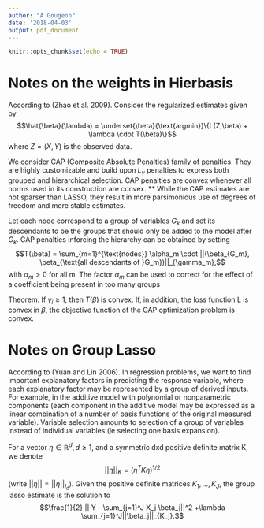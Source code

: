 ```yaml
---
author: "A Gougeon"
date: '2018-04-03'
output: pdf_document
---
```


```r
knitr::opts_chunk$set(echo = TRUE)
```

# Notes on the weights in Hierbasis

According to (Zhao et al. 2009). 
Consider the regularized estimates given by
$$\hat{\beta}(\lambda) = \underset{\beta}{\text{argmin}}\{L(Z,\beta) + \lambda \cdot T(\beta)\}$$
where $Z=(X,Y)$ is the observed data. 

We consider CAP (Composite Absolute Penalties) family of penalties. They are highly customizable and build upon $L_\gamma$ penalties to express both grouped and hierarchical selection. CAP penalties are convex whenever all norms used in its construction are convex. ** While the CAP estimates are not sparser than LASSO, they result in more parsimonious use of degrees of freedom and more stable estimates. 

Let each node correspond to a group of variables $G_k$ and set its descendants to be the groups that should only be added to the model after $G_k$. CAP penalties inforcing the hierarchy can be obtained by setting
$$T(\beta) = \sum_{m=1}^{\text{nodes}} \alpha_m \cdot ||(\beta_{G_m}, \beta_{\text{all descendants of }G_m})||_{\gamma_m},$$
with $\alpha_m > 0$ for all m. The factor $\alpha_m$ can be used to correct for the effect of a coefficient being present in too many groups 

Theorem:
If $\gamma_i \geq 1$, then $T(\beta)$ is convex. If, in addition, the loss function L is convex in $\beta$, the objective function of the CAP optimization problem is convex. 

# Notes on Group Lasso

According to (Yuan and Lin 2006).
In regression problems, we want to find important explanatory factors in predicting the response variable, where each explanatory factor may be represented by a group of derived inputs. For example, in the additive model with polynomial or nonparametric components (each component in the additive model may be expressed as a linear combination of a number of basis functions of the original measured variable). Variable selection amounts to selection of a group of variables instead of individual variables (ie selecting one basis expansion). 

For a vector $\eta \in \mathbb R^d, d \geq 1$, and a symmetric dxd positive definite matrix K, we denote
$$|| \eta ||_K = (\eta^TK \eta)^{1/2}$$
(write $|| \eta|| = ||\eta||_{I_d}$).
Given the positive definite matrices $K_1,...,K_J$, the group lasso estimate is the solution to 
$$\frac{1}{2} || Y - \sum_{j=1}^J X_j \beta_j||^2 +\lambda \sum_{j=1}^J||\beta_j||_{K_j}.$$

